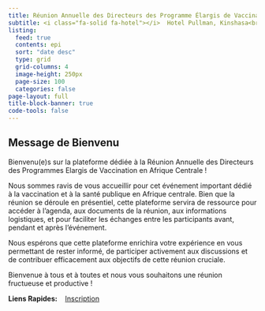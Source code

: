 ```yaml
---
title: Réunion Annuelle des Directeurs des Programme Élargis de Vaccination d'Afrique Centrale
subtitle: <i class="fa-solid fa-hotel"></i>  Hotel Pullman, Kinshasa<br/><i class="fa-solid fa-calendar"></i>  Du 09 au 12 septembre 2024
listing:
  feed: true
  contents: epi
  sort: "date desc" 
  type: grid
  grid-columns: 4
  image-height: 250px
  page-size: 100
  categories: false
page-layout: full
title-block-banner: true
code-tools: false
---
```


## Message de Bienvenu



Bienvenu(e)s sur la plateforme dédiée à la Réunion Annuelle des Directeurs des Programmes Elargis de Vaccination en Afrique Centrale !
 
Nous sommes ravis de vous accueillir pour cet événement important dédié à la vaccination et à la santé publique en Afrique centrale. Bien que la réunion se déroule en présentiel, cette plateforme servira de ressource pour accéder à l'agenda, aux documents de la réunion, aux informations logistiques, et pour faciliter les échanges entre les participants avant, pendant et après l'événement.
 
Nous espérons que cette plateforme enrichira votre expérience en vous permettant de rester informé, de participer activement aux discussions et de contribuer efficacement aux objectifs de cette réunion cruciale.
 
Bienvenue à tous et à toutes et nous vous souhaitons une réunion fructueuse et productive !


**Liens Rapides:** &nbsp;&nbsp;&nbsp;[Inscription](epi/enregistrement.qmd){.btn .btn-outline-primary .button-styling .btn role="button" data-toggle="tooltip" title="Je' m'enregistre"}













